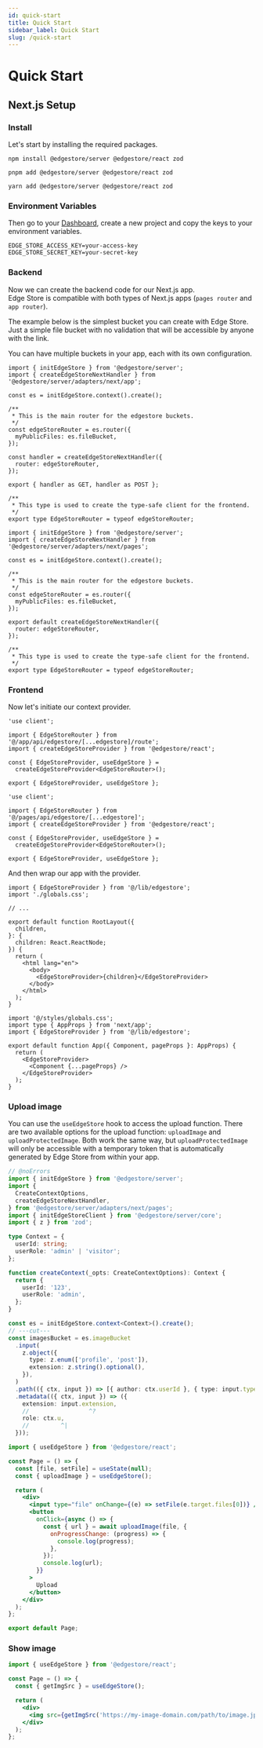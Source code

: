 ```yaml
---
id: quick-start
title: Quick Start
sidebar_label: Quick Start
slug: /quick-start
---
```



# Quick Start

## Next.js Setup

### Install

Let's start by installing the required packages.

<Tabs>
<TabItem value="npm" label="npm">

```shell
npm install @edgestore/server @edgestore/react zod
```

</TabItem>
<TabItem value="pnpm" label="pnpm">

```shell
pnpm add @edgestore/server @edgestore/react zod
```

</TabItem>
<TabItem value="yarn" label="yarn">

```shell
yarn add @edgestore/server @edgestore/react zod
```

</TabItem>
</Tabs>

### Environment Variables

Then go to your [Dashboard](https://edgestore.dev/dashboard), create a new project and copy the keys to your environment variables.

```shell title=".env"
EDGE_STORE_ACCESS_KEY=your-access-key
EDGE_STORE_SECRET_KEY=your-secret-key
```

### Backend

Now we can create the backend code for our Next.js app.<br/>
Edge Store is compatible with both types of Next.js apps (`pages router` and `app router`).

The example below is the simplest bucket you can create with Edge Store. Just a simple file bucket with no validation that will be accessible by anyone with the link.

You can have multiple buckets in your app, each with its own configuration.

<Tabs>
<TabItem value="app" label="app">

```tsx title="src/app/api/edgestore/[...edgestore]/route.ts"
import { initEdgeStore } from '@edgestore/server';
import { createEdgeStoreNextHandler } from '@edgestore/server/adapters/next/app';

const es = initEdgeStore.context().create();

/**
 * This is the main router for the edgestore buckets.
 */
const edgeStoreRouter = es.router({
  myPublicFiles: es.fileBucket,
});

const handler = createEdgeStoreNextHandler({
  router: edgeStoreRouter,
});

export { handler as GET, handler as POST };

/**
 * This type is used to create the type-safe client for the frontend.
 */
export type EdgeStoreRouter = typeof edgeStoreRouter;
```

</TabItem>
<TabItem value="pages" label="pages">

```tsx title="src/pages/api/edgestore/[...edgestore].ts"
import { initEdgeStore } from '@edgestore/server';
import { createEdgeStoreNextHandler } from '@edgestore/server/adapters/next/pages';

const es = initEdgeStore.context().create();

/**
 * This is the main router for the edgestore buckets.
 */
const edgeStoreRouter = es.router({
  myPublicFiles: es.fileBucket,
});

export default createEdgeStoreNextHandler({
  router: edgeStoreRouter,
});

/**
 * This type is used to create the type-safe client for the frontend.
 */
export type EdgeStoreRouter = typeof edgeStoreRouter;
```

</TabItem>
</Tabs>

### Frontend

Now let's initiate our context provider.

<Tabs>
<TabItem value="app" label="app">

```tsx title="src/lib/edgestore.ts"
'use client';

import { EdgeStoreRouter } from '@/app/api/edgestore/[...edgestore]/route';
import { createEdgeStoreProvider } from '@edgestore/react';

const { EdgeStoreProvider, useEdgeStore } =
  createEdgeStoreProvider<EdgeStoreRouter>();

export { EdgeStoreProvider, useEdgeStore };
```

</TabItem>
<TabItem value="pages" label="pages">

```tsx title="src/lib/edgestore.ts"
'use client';

import { EdgeStoreRouter } from '@/pages/api/edgestore/[...edgestore]';
import { createEdgeStoreProvider } from '@edgestore/react';

const { EdgeStoreProvider, useEdgeStore } =
  createEdgeStoreProvider<EdgeStoreRouter>();

export { EdgeStoreProvider, useEdgeStore };
```

</TabItem>
</Tabs>

And then wrap our app with the provider.

<Tabs>
<TabItem value="app" label="app">

```tsx {0, 13} title="src/app/layout.tsx"
import { EdgeStoreProvider } from '@/lib/edgestore';
import './globals.css';

// ...

export default function RootLayout({
  children,
}: {
  children: React.ReactNode;
}) {
  return (
    <html lang="en">
      <body>
        <EdgeStoreProvider>{children}</EdgeStoreProvider>
      </body>
    </html>
  );
}
```

</TabItem>
<TabItem value="pages" label="pages">

```tsx {2, 6, 8} title="src/pages/_app.tsx"
import '@/styles/globals.css';
import type { AppProps } from 'next/app';
import { EdgeStoreProvider } from '@/lib/edgestore';

export default function App({ Component, pageProps }: AppProps) {
  return (
    <EdgeStoreProvider>
      <Component {...pageProps} />
    </EdgeStoreProvider>
  );
}

```

</TabItem>
</Tabs>

### Upload image

You can use the `useEdgeStore` hook to access the upload function.
There are two available options for the upload function:
`uploadImage` and `uploadProtectedImage`.
Both work the same way, but `uploadProtectedImage` will only be accessible with a temporary token that is automatically generated by Edge Store from within your app.

```ts twoslash
// @noErrors
import { initEdgeStore } from '@edgestore/server';
import {
  CreateContextOptions,
  createEdgeStoreNextHandler,
} from '@edgestore/server/adapters/next/pages';
import { initEdgeStoreClient } from '@edgestore/server/core';
import { z } from 'zod';

type Context = {
  userId: string;
  userRole: 'admin' | 'visitor';
};

function createContext(_opts: CreateContextOptions): Context {
  return {
    userId: '123',
    userRole: 'admin',
  };
}

const es = initEdgeStore.context<Context>().create();
// ---cut---
const imagesBucket = es.imageBucket
  .input(
    z.object({
      type: z.enum(['profile', 'post']),
      extension: z.string().optional(),
    }),
  )
  .path(({ ctx, input }) => [{ author: ctx.userId }, { type: input.type }])
  .metadata(({ ctx, input }) => ({
    extension: input.extension,
    //                 ^?
    role: ctx.u,
    //         ^|
  }));
```

```jsx
import { useEdgeStore } from '@edgestore/react';

const Page = () => {
  const [file, setFile] = useState(null);
  const { uploadImage } = useEdgeStore();

  return (
    <div>
      <input type="file" onChange={(e) => setFile(e.target.files[0])} />
      <button
        onClick={async () => {
          const { url } = await uploadImage(file, {
            onProgressChange: (progress) => {
              console.log(progress);
            },
          });
          console.log(url);
        }}
      >
        Upload
      </button>
    </div>
  );
};

export default Page;
```

### Show image

```jsx
import { useEdgeStore } from '@edgestore/react';

const Page = () => {
  const { getImgSrc } = useEdgeStore();

  return (
    <div>
      <img src={getImgSrc('https://my-image-domain.com/path/to/image.jpg')} />
    </div>
  );
};
```
